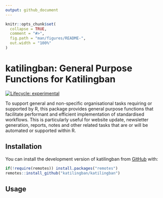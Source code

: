 ```yaml
---
output: github_document
---
```


<!-- README.md is generated from README.Rmd. Please edit that file -->

```r
knitr::opts_chunk$set(
  collapse = TRUE,
  comment = "#>",
  fig.path = "man/figures/README-",
  out.width = "100%"
)
```

# katilingban: General Purpose Functions for Katilingban

<!-- badges: start -->
[![Lifecycle: experimental](https://img.shields.io/badge/lifecycle-experimental-orange.svg)](https://www.tidyverse.org/lifecycle/#experimental)
<!-- badges: end -->

To support general and non-specific organisational tasks requiring or supported by R, this package provides general purpose functions that facilitate performant and efficient implementation of standardised workflows. This is particularly useful for website update, newsletter generation, reports, notes and other related tasks that are or will be automated or supported within R.

## Installation

You can install the development version of katilingban from [GitHub](https://github.com/katilingban/katilingban) with:

```r
if(!require(remotes)) install.packages("remotes")
remotes::install_github("katilingban/katilingban")
```

## Usage
